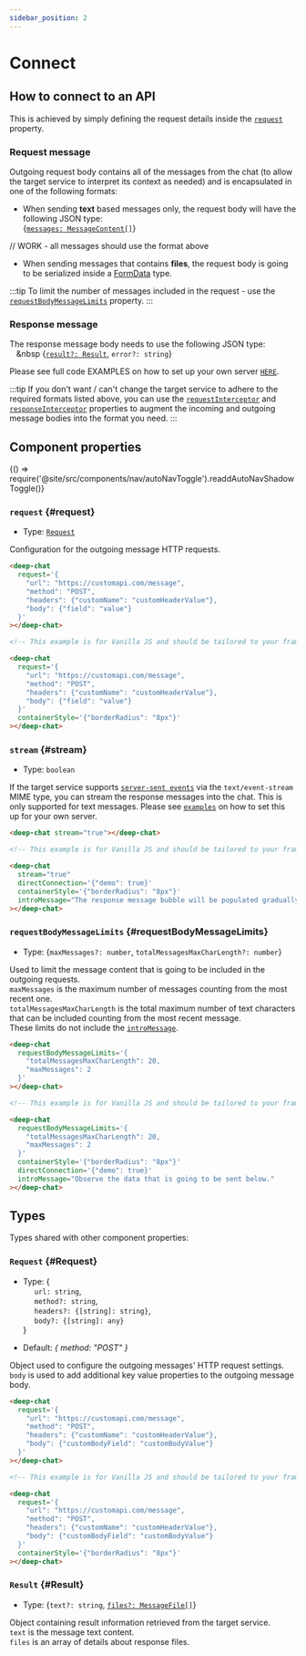 ```yaml
---
sidebar_position: 2
---
```


# Connect

<h2>How to connect to an API</h2>

This is achieved by simply defining the request details inside the [`request`](#request) property.

<h3>Request message</h3>

Outgoing request body contains all of the messages from the chat (to allow the target service to interpret its context as needed) and is encapsulated in one of the following formats:

- When sending **text** based messages only, the request body will have the following JSON type: <br />
  {[`messages: MessageContent[]`](./messages/#MessageContent)} <br />

// WORK - all messages should use the format above

- When sending messages that contains **files**, the request body is going to be serialized inside a [FormData](https://developer.mozilla.org/en-US/docs/Web/API/FormData) type.

:::tip
To limit the number of messages included in the request - use the [`requestBodyMessageLimits`](#requestBodyMessageLimits) property.
:::

<h3>Response message</h3>

The response message body needs to use the following JSON type: <br />
&nbsp;&nbsp;&nbsp;&nbsp {[`result?: Result`](#Result), `error?: string`} <br />

Please see full code EXAMPLES on how to set up your own server [`HERE`](https://github.com/OvidijusParsiunas/deep-chat/tree/main/other-packages/servers).

:::tip
If you don't want / can't change the target service to adhere to the required formats listed above, you can use the [`requestInterceptor`](interceptors/#requestInterceptor)
and [`responseInterceptor`](interceptors/#responseInterceptor) properties to augment the incoming and outgoing message bodies into the format you need.
:::

<h2>Component properties</h2>


<BrowserOnly>{() => require('@site/src/components/nav/autoNavToggle').readdAutoNavShadowToggle()}</BrowserOnly>

### `request` {#request}

- Type: [`Request`](#Request)

Configuration for the outgoing message HTTP requests.

<ComponentContainer>
  <DeepChatBrowser
    containerStyle={{borderRadius: '8px'}}
    request={{
      url: 'https://customapi.com/message',
      method: 'POST',
      headers: {customName: 'customHeaderValue'},
      body: {field: 'value'},
    }}
  ></DeepChatBrowser>
</ComponentContainer>

<Tabs>
<TabItem value="js" label="Sample code">

```html
<deep-chat
  request='{
    "url": "https://customapi.com/message",
    "method": "POST",
    "headers": {"customName": "customHeaderValue"},
    "body": {"field": "value"}
  }'
></deep-chat>
```

</TabItem>
<TabItem value="py" label="Full code">

```html
<!-- This example is for Vanilla JS and should be tailored to your framework (see Examples) -->

<deep-chat
  request='{
    "url": "https://customapi.com/message",
    "method": "POST",
    "headers": {"customName": "customHeaderValue"},
    "body": {"field": "value"}
  }'
  containerStyle='{"borderRadius": "8px"}'
></deep-chat>
```

</TabItem>
</Tabs>

<LineBreak></LineBreak>

### `stream` {#stream}

- Type: `boolean`

If the target service supports [`server-sent events`](https://developer.mozilla.org/en-US/docs/Web/API/Server-sent_events/Using_server-sent_events) via the `text/event-stream` MIME type, you
can stream the response messages into the chat. This is only supported for text messages.
Please see [`examples`](https://github.com/OvidijusParsiunas/deep-chat/tree/main/other-packages/servers) on how to set this up for your own server.

<ComponentContainer>
  <DeepChatBrowser
    containerStyle={{borderRadius: '8px'}}
    stream={true}
    directConnection={{demo: true}}
    introMessage={`The response message bubble will be populated gradually with text events.`}
  ></DeepChatBrowser>
</ComponentContainer>

<Tabs>
<TabItem value="js" label="Sample code">

```html
<deep-chat stream="true"></deep-chat>
```

</TabItem>
<TabItem value="py" label="Full code">

```html
<!-- This example is for Vanilla JS and should be tailored to your framework (see Examples) -->

<deep-chat
  stream="true"
  directConnection='{"demo": true}'
  containerStyle='{"borderRadius": "8px"}'
  introMessage="The response message bubble will be populated gradually with text events."
></deep-chat>
```

</TabItem>
</Tabs>

<LineBreak></LineBreak>

### `requestBodyMessageLimits` {#requestBodyMessageLimits}

- Type: {`maxMessages?: number`, `totalMessagesMaxCharLength?: number`}

Used to limit the message content that is going to be included in the outgoing requests. <br />
`maxMessages` is the maximum number of messages counting from the most recent one. <br />
`totalMessagesMaxCharLength` is the total maximum number of text characters that can be included counting from the most recent message. <br />
These limits do not include the [`introMessage`](./messages#introMessage).

<ComponentContainer>
  <DeepChatBrowser
    containerStyle={{borderRadius: '8px'}}
    introMessage={`Observe the data that is going to be sent below.`}
    requestBodyMessageLimits={{
      totalMessagesMaxCharLength: 20,
      maxMessages: 2,
    }}
    directConnection={{demo: true}}
  ></DeepChatBrowser>
</ComponentContainer>

<Tabs>
<TabItem value="js" label="Sample code">

```html
<deep-chat
  requestBodyMessageLimits='{
    "totalMessagesMaxCharLength": 20,
    "maxMessages": 2
  }'
></deep-chat>
```

</TabItem>
<TabItem value="py" label="Full code">

```html
<!-- This example is for Vanilla JS and should be tailored to your framework (see Examples) -->

<deep-chat
  requestBodyMessageLimits='{
    "totalMessagesMaxCharLength": 20,
    "maxMessages": 2
  }'
  containerStyle='{"borderRadius": "8px"}'
  directConnection='{"demo": true}'
  introMessage="Observe the data that is going to be sent below."
></deep-chat>
```

</TabItem>
</Tabs>

<LineBreak></LineBreak>

## Types

Types shared with other component properties:

### `Request` {#Request}

- Type: {<br />
  &nbsp;&nbsp;&nbsp;&nbsp; `url: string`, <br />
  &nbsp;&nbsp;&nbsp;&nbsp; `method?: string`, <br />
  &nbsp;&nbsp;&nbsp;&nbsp; `headers?: {[string]: string}`, <br />
  &nbsp;&nbsp;&nbsp;&nbsp; `body?: {[string]: any}` <br />
  }

- Default: _{ method: "POST" }_

Object used to configure the outgoing messages' HTTP request settings. <br />
`body` is used to add additional key value properties to the outgoing message body.

<ComponentContainer>
  <DeepChatBrowser
    containerStyle={{borderRadius: '8px'}}
    request={{
      url: 'https://customapi.com/message',
      method: 'POST',
      headers: {customName: 'customHeaderValue'},
      body: {customBodyField: 'customBodyValue'},
    }}
  ></DeepChatBrowser>
</ComponentContainer>

<Tabs>
<TabItem value="js" label="Sample code">

```html
<deep-chat
  request='{
    "url": "https://customapi.com/message",
    "method": "POST",
    "headers": {"customName": "customHeaderValue"},
    "body": {"customBodyField": "customBodyValue"}
  }'
></deep-chat>
```

</TabItem>
<TabItem value="py" label="Full code">

```html
<!-- This example is for Vanilla JS and should be tailored to your framework (see Examples) -->

<deep-chat
  request='{
    "url": "https://customapi.com/message",
    "method": "POST",
    "headers": {"customName": "customHeaderValue"},
    "body": {"customBodyField": "customBodyValue"}
  }'
  containerStyle='{"borderRadius": "8px"}'
></deep-chat>
```

</TabItem>
</Tabs>

<LineBreak></LineBreak>

### `Result` {#Result}

- Type: {`text?: string`, [`files?: MessageFile[]`](./messages#MessageFile)}

Object containing result information retrieved from the target service. <br />
`text` is the message text content. <br />
`files` is an array of details about response files.

<LineBreak></LineBreak>
